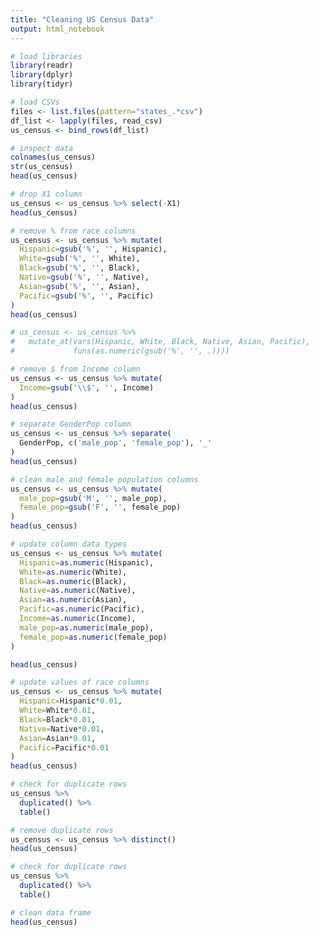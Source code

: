 ```yaml
---
title: "Cleaning US Census Data"
output: html_notebook
---
```


```r
# load libraries
library(readr)
library(dplyr)
library(tidyr)

```

```r
# load CSVs
files <- list.files(pattern="states_.*csv")
df_list <- lapply(files, read_csv)
us_census <- bind_rows(df_list)
```

```r
# inspect data
colnames(us_census)
str(us_census)
head(us_census)
```

```r
# drop X1 column
us_census <- us_census %>% select(-X1)
head(us_census)
```

```r
# remove % from race columns
us_census <- us_census %>% mutate(
  Hispanic=gsub('%', '', Hispanic),
  White=gsub('%', '', White),
  Black=gsub('%', '', Black),
  Native=gsub('%', '', Native),
  Asian=gsub('%', '', Asian),
  Pacific=gsub('%', '', Pacific)
)
head(us_census)

# us_census <- us_census %>%
#   mutate_at(vars(Hispanic, White, Black, Native, Asian, Pacific),
#             funs(as.numeric(gsub('%', '', .))))
```

```r
# remove $ from Income column
us_census <- us_census %>% mutate(
  Income=gsub('\\$', '', Income)
)
head(us_census)
```

```r
# separate GenderPop column
us_census <- us_census %>% separate(
  GenderPop, c('male_pop', 'female_pop'), '_'
)
head(us_census)

```

```r
# clean male and female population columns
us_census <- us_census %>% mutate(
  male_pop=gsub('M', '', male_pop),
  female_pop=gsub('F', '', female_pop)
)
head(us_census)


```

```r
# update column data types
us_census <- us_census %>% mutate(
  Hispanic=as.numeric(Hispanic),
  White=as.numeric(White),
  Black=as.numeric(Black),
  Native=as.numeric(Native),
  Asian=as.numeric(Asian),
  Pacific=as.numeric(Pacific),
  Income=as.numeric(Income),
  male_pop=as.numeric(male_pop),
  female_pop=as.numeric(female_pop)
)

head(us_census)
```

```r
# update values of race columns
us_census <- us_census %>% mutate(
  Hispanic=Hispanic*0.01,
  White=White*0.01,
  Black=Black*0.01,
  Native=Native*0.01,
  Asian=Asian*0.01,
  Pacific=Pacific*0.01
)
head(us_census)

```

```r
# check for duplicate rows
us_census %>%
  duplicated() %>% 
  table()
```

```r
# remove duplicate rows
us_census <- us_census %>% distinct()
head(us_census)
```

```r
# check for duplicate rows
us_census %>%
  duplicated() %>%
  table()


```

```r
# clean data frame
head(us_census)
```
